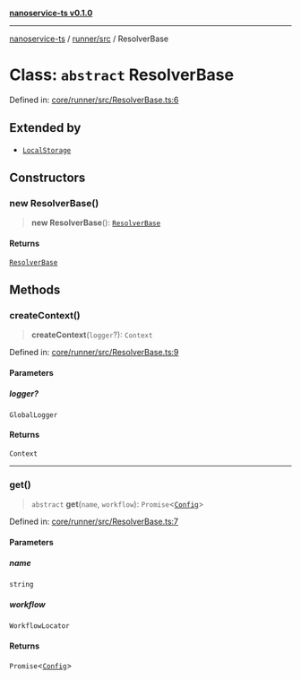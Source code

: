 [**nanoservice-ts v0.1.0**](/docs/ref/README)

***

[nanoservice-ts](/docs/ref/README) / [runner/src](/docs/ref/runner/src/README) / ResolverBase

# Class: `abstract` ResolverBase

Defined in: [core/runner/src/ResolverBase.ts:6](https://github.com/deskree-inc/nanoservice-ts/blob/cd1933c250152cb6abc77d2acbfd230236ada573/core/runner/src/ResolverBase.ts#L6)

## Extended by

- [`LocalStorage`](/docs/ref/runner/src/classes/LocalStorage)

## Constructors

### new ResolverBase()

> **new ResolverBase**(): [`ResolverBase`](/docs/ref/runner/src/classes/ResolverBase)

#### Returns

[`ResolverBase`](/docs/ref/runner/src/classes/ResolverBase)

## Methods

### createContext()

> **createContext**(`logger`?): `Context`

Defined in: [core/runner/src/ResolverBase.ts:9](https://github.com/deskree-inc/nanoservice-ts/blob/cd1933c250152cb6abc77d2acbfd230236ada573/core/runner/src/ResolverBase.ts#L9)

#### Parameters

##### logger?

`GlobalLogger`

#### Returns

`Context`

***

### get()

> `abstract` **get**(`name`, `workflow`): `Promise`\<[`Config`](/docs/ref/runner/src/type-aliases/Config)\>

Defined in: [core/runner/src/ResolverBase.ts:7](https://github.com/deskree-inc/nanoservice-ts/blob/cd1933c250152cb6abc77d2acbfd230236ada573/core/runner/src/ResolverBase.ts#L7)

#### Parameters

##### name

`string`

##### workflow

`WorkflowLocator`

#### Returns

`Promise`\<[`Config`](/docs/ref/runner/src/type-aliases/Config)\>
